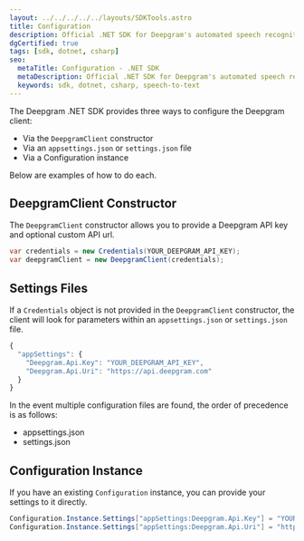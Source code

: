 ---
layout: ../../../../../layouts/SDKTools.astro
title: Configuration
description: Official .NET SDK for Deepgram's automated speech recognition APIs.
dgCertified: true
tags: [sdk, dotnet, csharp]
seo:
  metaTitle: Configuration - .NET SDK
  metaDescription: Official .NET SDK for Deepgram's automated speech recognition APIs.
  keywords: sdk, dotnet, csharp, speech-to-text
---

The Deepgram .NET SDK provides three ways to configure the Deepgram client:

- Via the `DeepgramClient` constructor
- Via an `appsettings.json` or `settings.json` file
- Via a Configuration instance

Below are examples of how to do each.

## DeepgramClient Constructor

The `DeepgramClient` constructor allows you to provide a Deepgram API key and
optional custom API url.

```csharp
var credentials = new Credentials(YOUR_DEEPGRAM_API_KEY);
var deepgramClient = new DeepgramClient(credentials);
```

## Settings Files

If a `Credentials` object is not provided in the `DeepgramClient` constructor, the
client will look for parameters within an `appsettings.json` or `settings.json`
file.

```js
{
  "appSettings": {
    "Deepgram.Api.Key": "YOUR_DEEPGRAM_API_KEY",
    "Deepgram.Api.Uri": "https://api.deepgram.com"
  }
}
```

<Panel type="info" title="Order of Precedence in Settings Files">

In the event multiple configuration files are found, the order of precedence is
as follows:

- appsettings.json
- settings.json

</Panel>

## Configuration Instance

If you have an existing `Configuration` instance, you can provide your settings
to it directly.

```csharp
Configuration.Instance.Settings["appSettings:Deepgram.Api.Key"] = "YOUR_DEEPGRAM_API_KEY";
Configuration.Instance.Settings["appSettings:Deepgram.Api.Uri"] = "https://api.deepgram.com";
```
